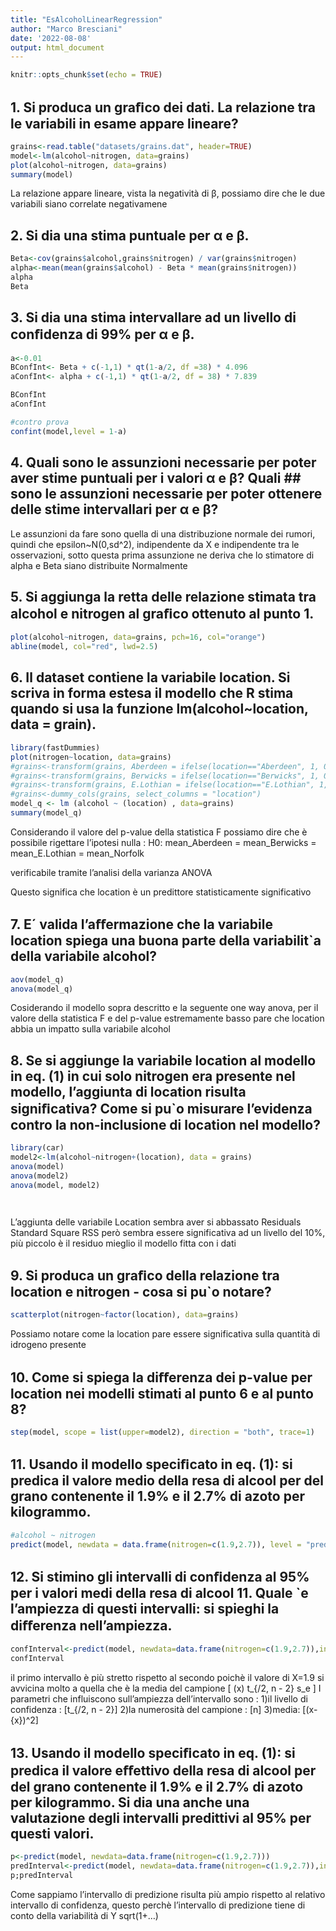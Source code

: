 ---
title: "EsAlcoholLinearRegression"
author: "Marco Bresciani"
date: '2022-08-08'
output: html_document
---

```{r setup, include=FALSE}
knitr::opts_chunk$set(echo = TRUE)
```
## 1. Si produca un graﬁco dei dati. La relazione tra le variabili in esame appare lineare?
```{r}
grains<-read.table("datasets/grains.dat", header=TRUE)
model<-lm(alcohol~nitrogen, data=grains)
plot(alcohol~nitrogen, data=grains)
summary(model)
```
La relazione appare lineare, vista la negatività di β, possiamo dire che le due variabili siano correlate negativamene

## 2. Si dia una stima puntuale per α e β.

```{r}
Beta<-cov(grains$alcohol,grains$nitrogen) / var(grains$nitrogen)
alpha<-mean(mean(grains$alcohol) - Beta * mean(grains$nitrogen))
alpha
Beta
```
## 3. Si dia una stima intervallare ad un livello di conﬁdenza di 99% per α e β.
```{r}
a<-0.01
BConfInt<- Beta + c(-1,1) * qt(1-a/2, df =38) * 4.096
aConfInt<- alpha + c(-1,1) * qt(1-a/2, df = 38) * 7.839

BConfInt
aConfInt

#contro prova
confint(model,level = 1-a)
```
## 4. Quali sono le assunzioni necessarie per poter aver stime puntuali per i valori α e β? Quali ##    sono le assunzioni necessarie per poter ottenere delle stime intervallari per α e β?

Le assunzioni da fare sono quella di una distribuzione normale dei rumori, quindi che epsilon~N(0,sd^2), indipendente da X e indipendente tra le osservazioni, sotto questa prima assunzione ne deriva che lo stimatore di alpha e Beta siano distribuite Normalmente

## 5. Si aggiunga la retta delle relazione stimata tra alcohol e nitrogen al graﬁco ottenuto al         punto 1.

```{r}
plot(alcohol~nitrogen, data=grains, pch=16, col="orange")
abline(model, col="red", lwd=2.5)
```

## 6. Il dataset contiene la variabile location. Si scriva in forma estesa il modello che R stima                 quando si usa la funzione lm(alcohol~location, data = grain).
```{r}
library(fastDummies)
plot(nitrogen~location, data=grains)
#grains<-transform(grains, Aberdeen = ifelse(location=="Aberdeen", 1, 0 ))
#grains<-transform(grains, Berwicks = ifelse(location=="Berwicks", 1, 0 ))
#grains<-transform(grains, E.Lothian = ifelse(location=="E.Lothian", 1, 0 ))
#grains<-dummy_cols(grains, select_columns = "location")
model_q <- lm (alcohol ~ (location) , data=grains)
summary(model_q)
```
Considerando il valore del p-value della statistica F possiamo dire che è possibile rigettare l'ipotesi nulla : H0: mean_Aberdeen = mean_Berwicks = mean_E.Lothian = mean_Norfolk

verificabile tramite l'analisi della varianza ANOVA

Questo significa che location è un predittore statisticamente significativo

## 7. E´ valida l’aﬀermazione che la variabile location spiega una buona parte della variabilit`a della variabile alcohol?

```{r}
aov(model_q)
anova(model_q)
```

Cosiderando il modello sopra descritto e la seguente one way anova, per il valore della statistica F e del p-value estremamente basso pare che location abbia un impatto sulla variabile alcohol

## 8. Se si aggiunge la variabile location al modello in eq. (1) in cui solo nitrogen era presente nel modello, l’aggiunta di location risulta signiﬁcativa? Come si pu`o misurare l’evidenza contro la non-inclusione di location nel modello?

```{r}
library(car)
model2<-lm(alcohol~nitrogen+(location), data = grains)
anova(model)
anova(model2)
anova(model, model2)




```
L'aggiunta delle variabile Location sembra aver si abbassato Residuals Standard Square RSS però sembra essere significativa ad un livello del 10%, più piccolo è il residuo mieglio il modello fitta con i dati

## 9. Si produca un graﬁco della relazione tra location e nitrogen - cosa si pu`o notare?
```{r}
scatterplot(nitrogen~factor(location), data=grains)
```
Possiamo notare come la location pare essere significativa sulla quantità di idrogeno presente

## 10. Come si spiega la diﬀerenza dei p-value per location nei modelli stimati al punto 6 e al          punto 8?

```{r}
step(model, scope = list(upper=model2), direction = "both", trace=1)
```
## 11. Usando il modello speciﬁcato in eq. (1): si predica il valore medio della resa di alcool         per del grano contenente il 1.9% e il 2.7% di azoto per kilogrammo.
```{r}
#alcohol ~ nitrogen
predict(model, newdata = data.frame(nitrogen=c(1.9,2.7)), level = "prediction", se.fit = TRUE)
```
## 12. Si stimino gli intervalli di conﬁdenza al 95% per i valori medi della resa di alcool 11. Quale `e l’ampiezza di questi intervalli: si spieghi la diﬀerenza nell’ampiezza.
       
```{r}
confInterval<-predict(model, newdata=data.frame(nitrogen=c(1.9,2.7)),interval = "confidence", level = 1-0.05/2)
confInterval
```
il primo intervallo è più stretto rispetto al secondo poichè il valore di X=1.9 si avvicina molto a quella che è la media del campione
\[
\text{Confidence intervals: }\hat{m}(x) \pm t_{\alpha/2, n - 2} \times s_e\sqrt{\frac{1}{n}+\frac{(x-\bar{x})^2}{\sum_{i = 1}^n(x_i-\overline{x})^2}} 
\]
I parametri che influiscono sull'ampiezza dell'intervallo sono : 
1)il livello di confidenza : \[t_{\alpha/2, n - 2}\]
2)la numerosità del campione : \[n\]
3)media: \[(x-\bar{x})^2\]


## 13. Usando il modello speciﬁcato in eq. (1): si predica il valore eﬀettivo della resa di alcool per del grano contenente il 1.9% e il 2.7% di azoto per kilogrammo. Si dia una anche una valutazione degli intervalli predittivi al 95% per questi valori.
```{r}
p<-predict(model, newdata=data.frame(nitrogen=c(1.9,2.7)))
predInterval<-predict(model, newdata=data.frame(nitrogen=c(1.9,2.7)),interval = "prediction", level = 1-0.05/2)
p;predInterval
```
Come sappiamo l'intervallo di predizione risulta più ampio rispetto al relativo intervallo di confidenza,
questo perchè l'intervallo di predizione tiene di conto della variabilità di Y  sqrt(1+...)





